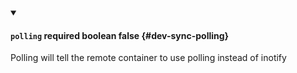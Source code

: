 
<details className="config-field" data-expandable="false" open>
<summary>

#### `polling` <span className="config-field-required" data-required="false">required</span> <span className="config-field-type">boolean</span> <span className="config-field-default">false</span> <span className="config-field-enum"></span> {#dev-sync-polling}

Polling will tell the remote container to use polling instead of inotify

</summary>



</details>
